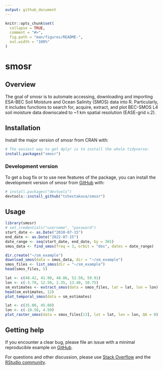 ```yaml
---
output: github_document
---
```


<!-- README.md is generated from README.Rmd. Please edit that file -->

```r
knitr::opts_chunk$set(
  collapse = TRUE,
  comment = "#>",
  fig.path = "man/figures/README-",
  out.width = "100%"
)
```

# smosr

## Overview

The goal of smosr is to automate accessing, downloading and importing ESA-BEC 
Soil Moisture and Ocean Salinity (SMOS) data into R. Particularly, it includes 
functions to search for, acquire, extract, and plot BEC-SMOS L4 soil moisture 
data downscaled to ~1 km spatial resolution (EASE-grid v.2).

## Installation

Install the major version of smosr from CRAN with:

```r
# The easiest way to get dplyr is to install the whole tidyverse:
install.packages("smosr")
```

### Development version

To get a bug fix or to use new features of the package, you can install the 
development version of smosr from [GitHub](https://github.com/) with:

``` r
# install.packages("devtools")
devtools::install_github("tshestakova/smosr")
```

## Usage

```r
library(smosr)
# set_credentials("username", "password")
start_date <- as.Date("2010-07-15")
end_date <- as.Date("2022-07-15")
date_range <- seq(start_date, end_date, by = 365)
smos_data <- find_smos(freq = 3, orbit = "des", dates = date_range)

dir.create("~/sm_example")
download_smos(data = smos_data, dir = "~/sm_example")
smos_files <- list_smos(dir = "~/sm_example")
head(smos_files, 5)

lat <- c(40.42, 41.90, 48.86, 52.50, 59.91)
lon <- c(-3.70, 12.50, 2.35, 13.40, 10.75)
sm_estimates <- extract_smos(data = smos_files, lat = lat, lon = lon)
head(sm_estimates, 12)
plot_temporal_smos(data = sm_estimates)

lat <- c(35.00, 45.00)
lon <- c(-10.50, 4.50)
plot_raster_smos(data = smos_files[13], lat = lat, lon = lon, QA = 0)
```

## Getting help

If you encounter a clear bug, please file an issue with a minimal reproducible 
example on [GitHub](https://github.com/tshestakova/smosr/issues). 

For questions and other discussion, please use 
[Stack Overflow](https://stackoverflow.com/questions/) and the [RStudio community](https://community.rstudio.com/).
